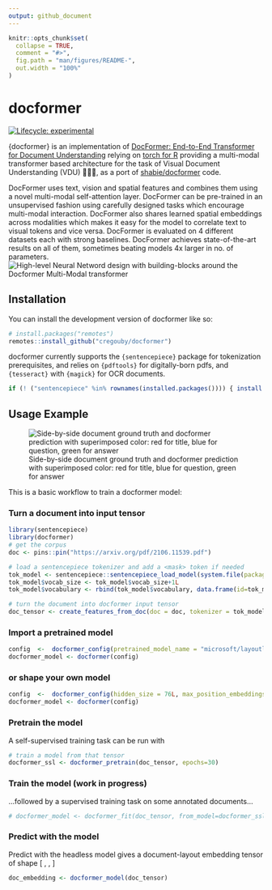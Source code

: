 ```yaml
---
output: github_document
---
```


<!-- README.md is generated from README.Rmd. Please edit that file -->

```r
knitr::opts_chunk$set(
  collapse = TRUE,
  comment = "#>",
  fig.path = "man/figures/README-",
  out.width = "100%"
)
```

# docformer

<!-- badges: start -->
[![Lifecycle: experimental](https://img.shields.io/badge/lifecycle-experimental-orange.svg)](https://lifecycle.r-lib.org/articles/stages.html)
<!-- badges: end -->

{docformer} is an implementation of [DocFormer: End-to-End Transformer for Document Understanding](https://arxiv.org/abs/2106.11539) relying on [torch for R](https://torch.mlverse.org/resources/) providing a multi-modal transformer based architecture for the task of Visual Document Understanding (VDU) 📄📄📄, as a port of [shabie/docformer](https://github.com/shabie/docformer) code.

DocFormer uses text, vision and spatial features and combines them using a novel multi-modal self-attention layer. DocFormer can be pre-trained in an unsupervised fashion using carefully designed tasks which encourage multi-modal interaction. DocFormer also shares learned spatial embeddings across modalities which makes it easy for the model to correlate text to visual tokens and vice versa. DocFormer is evaluated on 4 different datasets each with strong baselines. DocFormer achieves state-of-the-art results on all of them, sometimes beating models 4x larger in no. of parameters.
![High-level Neural Netword design with building-blocks around the Docformer Multi-Modal transformer \label{High-level design}](man/figure/Simplistic_design.jpg)

## Installation

You can install the development version of docformer like so:

```r
# install.packages("remotes")
remotes::install_github("cregouby/docformer")
```

docformer currently supports the `{sentencepiece}` package for
tokenization prerequisites, and relies on `{pdftools}` for digitally-born pdfs, and `{tesseract}` with `{magick}` for OCR documents.

```r
if (! ("sentencepiece" %in% rownames(installed.packages()))) { install.packages("sentencepiece") }
```

## Usage Example

![Side-by-side document ground truth and docformer prediction with superimposed color: red for title, blue for question, green for answer \label{Side-by-side ground truth and docformer prediction}](man/figure/README_result.jpg)

This is a basic workflow to train a docformer model:

### Turn a document into input tensor

```r
library(sentencepiece)
library(docformer)
# get the corpus
doc <- pins::pin("https://arxiv.org/pdf/2106.11539.pdf")

# load a sentencepiece tokenizer and add a <mask> token if needed
tok_model <- sentencepiece::sentencepiece_load_model(system.file(package="sentencepiece", "models/nl-fr-dekamer.model"))
tok_model$vocab_size <- tok_model$vocab_size+1L
tok_model$vocabulary <- rbind(tok_model$vocabulary, data.frame(id=tok_model$vocab_size, subword="<mask>"))

# turn the document into docformer input tensor
doc_tensor <- create_features_from_doc(doc = doc, tokenizer = tok_model)
```
### Import a pretrained model

```r
config  <-  docformer_config(pretrained_model_name = "microsoft/layoutlm-base-uncased")
docformer_model <- docformer(config)
```


### or shape your own model

```r
config  <-  docformer_config(hidden_size = 76L, max_position_embeddings = 52L, num_attention_heads = 4L,num_hidden_layers = 3L, vocab_size = 5000L, device = "cpu")
docformer_model <- docformer(config)
```


### Pretrain the model
A self-supervised training task can be run with

```r
# train a model from that tensor
docformer_ssl <- docformer_pretrain(doc_tensor, epochs=30)

```

### Train the model (work in progress)
...followed by a supervised training task on some annotated documents...
```r
# docformer_model <- docformer_fit(doc_tensor, from_model=docformer_ssl, epochs=30)
```

### Predict with the model

Predict with the headless model gives a document-layout embedding tensor of shape [ <document pages>, <max_position_embeddings>, <hidden_size> ]

```r
doc_embedding <- docformer_model(doc_tensor)
```


